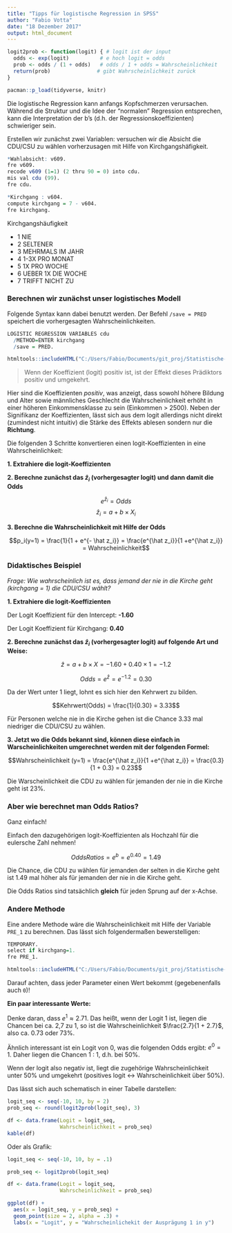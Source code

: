 ---
title: "Tipps für logistische Regression in SPSS"
author: "Fabio Votta"
date: "18 Dezember 2017"
output: html_document
---

```{r, include = F}
logit2prob <- function(logit) { # logit ist der input
  odds <- exp(logit)          # e hoch logit = odds
  prob <- odds / (1 + odds)   # odds / 1 + odds = Wahrscheinlichkeit
  return(prob)               # gibt Wahrscheinlichkeit zurück
}

pacman::p_load(tidyverse, knitr)
```


Die logistische Regression kann anfangs Kopfschmerzen verursachen. Während die Struktur und die Idee der "normalen" Regression entsprechen, kann die Interpretation der b's (d.h. der Regressionskoeffizienten) schwieriger sein.

Erstellen wir zunächst zwei Variablen: versuchen wir die Absicht die CDU/CSU zu wählen vorherzusagen mit Hilfe von Kirchgangshäfigkeit.

```{r, eval=F}
*Wahlabsicht: v609.
fre v609.
recode v609 (1=1) (2 thru 90 = 0) into cdu.
mis val cdu (99).
fre cdu.

*Kirchgang : v604.
compute kirchgang = 7 - v604.
fre kirchgang.
```

Kirchgangshäufigkeit

- 1 NIE
- 2 SELTENER
- 3 MEHRMALS IM JAHR
- 4 1-3X PRO MONAT
- 5 1X PRO WOCHE
- 6 UEBER 1X DIE WOCHE
- 7 TRIFFT NICHT ZU

### Berechnen wir zunächst unser logistisches Modell

Folgende Syntax kann dabei benutzt werden. Der Befehl `/save = PRED` speichert die vorhergesagten Wahrscheinlichkeiten.

```{r, eval=F}
LOGISTIC REGRESSION VARIABLES cdu
  /METHOD=ENTER kirchgang
  /save = PRED.
```

```{r, echo=FALSE, eval=T}
htmltools::includeHTML("C:/Users/Fabio/Documents/git_proj/Statistische-Modellbildung-II/9.Sitzung_21.12.2017/tables/m1.htm")
```

> Wenn der Koeffizient (logit) positiv ist, ist der Effekt dieses Prädiktors positiv und umgekehrt.


Hier sind die Koeffizienten *positiv*, was anzeigt, dass sowohl höhere Bildung und Alter sowie männliches Geschlecht die Wahrscheinlichkeit erhöht in einer höheren Einkommensklasse zu sein (Einkommen > 2500). Neben der Signifikanz der Koeffizienten, lässt sich aus dem logit allerdings nicht direkt (zumindest nicht intuitiv) die Stärke des Effekts ablesen sondern nur die **Richtung**.



Die folgenden 3 Schritte konvertieren einen logit-Koeffizienten in eine Wahrscheinlichkeit:

__1. Extrahiere die logit-Koeffizienten__

__2. Berechne zunächst das $\hat z_i$ (vorhergesagter logit) und dann damit die Odds __

$$e^{\hat z_i} = Odds$$
$$\hat z_i = a + b \times X_i$$

__3. Berechne die Wahrscheinlichkeit mit Hilfe der Odds__

$$p_i(y=1) = \frac{1}{1 + e^{- \hat z_i}} = \frac{e^{\hat z_i}}{1 +e^{\hat z_i}} = Wahrscheinlichkeit$$

### Didaktisches Beispiel

*Frage: Wie wahrscheinlich ist es, dass jemand der nie in die Kirche geht (kirchgang = 1) die CDU/CSU wählt?*


__1. Extrahiere die logit-Koeffizienten__

Der Logit Koeffizient für den Intercept: **-1.60**

Der Logit Koeffizient für Kirchgang: **0.40**

__2. Berechne zunächst das $\hat z_i$ (vorhergesagter logit) auf folgende Art und Weise:__


$$\hat z = a + b \times X = -1.60 + 0.40 \times 1 = -1.2$$



$$Odds = e^{\hat z} = e^{-1.2} = 0.30$$

Da der Wert unter 1 liegt, lohnt es sich hier den Kehrwert zu bilden.

$$Kehrwert(Odds) = \frac{1}{0.30} = 3.33$$

Für Personen welche nie in die Kirche gehen ist die Chance 3.33 mal niedriger die CDU/CSU zu wählen.


__3. Jetzt wo die Odds bekannt sind, können diese einfach in Warscheinlichkeiten umgerechnet werden mit der folgenden Formel: __

$$Wahrscheinlichkeit (y=1) = \frac{e^{\hat z_i}}{1 +e^{\hat z_i}} = \frac{0.3}{1 + 0.3} =  0.23$$

Die Warscheinlichkeit die CDU zu wählen für jemanden der nie in die Kirche geht ist 23%.

### Aber wie berechnet man Odds Ratios?

Ganz einfach! 

Einfach den dazugehörigen logit-Koeffizienten als Hochzahl für die eulersche Zahl nehmen!

$$Odds Ratios = e^{b} = e^{0.40} = 1.49$$

Die Chance, die CDU zu wählen für jemanden der selten in die Kirche geht ist 1.49 mal höher als für jemanden der nie in die Kirche geht.

Die Odds Ratios sind tatsächlich **gleich** für jeden Sprung auf der x-Achse.

### Andere Methode

Eine andere Methode wäre die Wahrscheinlichkeit mit Hilfe der Variable `PRE_1` zu berechnen. Das lässt sich folgendermaßen bewerstelligen:

```{r, eval=F}
TEMPORARY.
select if kirchgang=1.
fre PRE_1.
```

```{r, echo=FALSE, eval=T}
htmltools::includeHTML("C:/Users/Fabio/Documents/git_proj/Statistische-Modellbildung-II/9.Sitzung_21.12.2017/tables/m2.htm")
```

Darauf achten, dass jeder Parameter einen Wert bekommt (gegebenenfalls auch `0`)!

**Ein paar interessante Werte:**

Denke daran, dass $e^1 ≈ 2.71$. Das heißt, wenn der Logit 1 ist, liegen die Chancen bei ca. 2,7 zu 1, so ist die Wahrscheinlichkeit $\frac{2.7}{1 + 2.7}$, also ca. 0.73 oder 73%.

Ähnlich interessant ist ein Logit von 0, was die folgenden Odds ergibt: $e^0 = 1$. Daher liegen die Chancen 1 : 1, d.h. bei 50%.

Wenn der logit also negativ ist, liegt die zugehörige Wahrscheinlichkeit unter 50% und umgekehrt (positives logit <-> Wahrscheinlichkeit über 50%).

Das lässt sich auch schematisch in einer Tabelle darstellen:

```{r , results = 'asis'}
logit_seq <- seq(-10, 10, by = 2)
prob_seq <- round(logit2prob(logit_seq), 3)

df <- data.frame(Logit = logit_seq,
                 Wahrscheinlichkeit = prob_seq)
kable(df)
```

Oder als Grafik:

```{r}
logit_seq <- seq(-10, 10, by = .1)

prob_seq <- logit2prob(logit_seq)

df <- data.frame(Logit = logit_seq,
                 Wahrscheinlichkeit = prob_seq)

ggplot(df) +
  aes(x = logit_seq, y = prob_seq) +
  geom_point(size = 2, alpha = .3) +
  labs(x = "Logit", y = "Wahrscheinlichekit der Ausprägung 1 in y")
```


